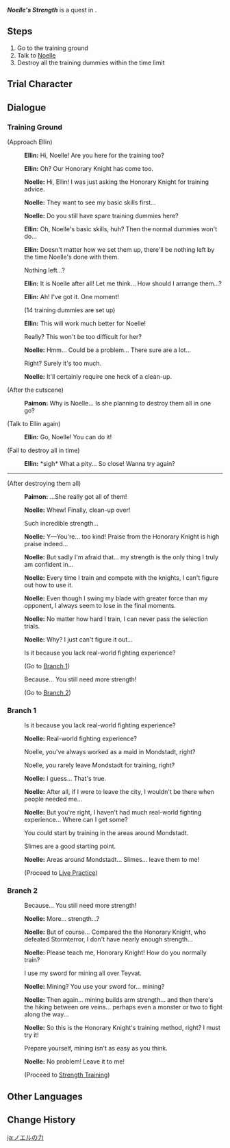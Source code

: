 {{Quest Infobox
|id            = 19064
|image         = Hangout Event Noelle's Strength.png
|type          = Story
|group         = Hangout Event
|chapter       = Noelle
|actNum        = I
|act           = Chivalric Training
|startLocation = [[Mondstadt City|Mondstadt]], [[Mondstadt]]
|region        = Mondstadt
|area          = Starfell Valley
|subarea       = Mondstadt City
|prev          = Maid-in-Training
|next          = Live Practice
|next2         = Strength Training
|characters    = Traveler; Ellin; Noelle; Paimon
|voiced        = yes
}}
'''''Noelle's Strength''''' is a quest in {{Quest|Chivalric Training}}.

==Steps==
#Go to the training ground
#Talk to [[Noelle]]
#Destroy all the training dummies within the time limit

==Trial Character==
{{Trial Character
|wl                      = 3, 5, 8
|character_name          = Noelle
|weapon_name             = Whiteblind
|set1                    = Noblesse Oblige
|set1_piece_bonus        = 4

|character_level3        = 45
|constellation3          = 3
|weapon_level3           = 45
|refinement3             = 1
|artifact_flower3        = Medal of the Brave
|artifact_feather3       = Prospect of the Brave
|artifact_sands3         = Fortitude of the Brave
|artifact_goblet3        = Outset of the Brave
|artifact_circlet3       = Crown of the Brave
|artifact_level3         = 14
|set1_3                  = Brave Heart
|normal_attack_talent3   = 2
|elemental_skill_talent3 = 5
|elemental_burst_talent3 = 2
|hp3                     = 13,283
|atk3                    = 862
|def3                    = 549
|em3                     = 17
|er3                     = 104.7%
|crit_rate3              = 37.0%
|crit_dmg3               = 72.4%

|character_level5        = 67
|constellation5          = 3
|weapon_level5           = 67
|refinement5             = 1
|artifact_flower5        = Royal Flora
|artifact_feather5       = Royal Plume
|artifact_sands5         = Royal Pocket Watch
|artifact_goblet5        = Royal Silver Urn
|artifact_circlet5       = Royal Masque
|artifact_level5         = 16
|normal_attack_talent5   = 5
|elemental_skill_talent5 = 8
|elemental_burst_talent5 = 5
|hp5                     = 18,705
|atk5                    = 1,300
|def5                    = 1,156
|em5                     = 42
|er5                     = 135.0%
|crit_rate5              = 51.8%
|crit_dmg5               = 91.9%

|character_level8        = 88
|constellation8          = 3
|weapon_level8           = 88
|refinement8             = 1
|artifact_flower8        = Royal Flora
|artifact_feather8       = Royal Plume
|artifact_sands8         = Royal Pocket Watch
|artifact_goblet8        = Royal Silver Urn
|artifact_circlet8       = Royal Masque
|artifact_level8         = 20
|normal_attack_talent8   = 8
|elemental_skill_talent8 = 11
|elemental_burst_talent8 = 8
|hp8                     = 25,362
|atk8                    = 1,538
|def8                    = 1,558
|em8                     = 105
|er8                     = 135.0%
|crit_rate8              = 57.1%
|crit_dmg8               = 91.9%
}}

==Dialogue==
===Training Ground===
{{Quest Description|Noelle, who aims to become a Knight of Favonius, has shared her troubles with you and hopes that you'll be able to help her with her chivalric training. To display the fruits of her daily training to her, Noelle takes you to the Knights' training ground...}}
{{Dialogue Start}}
;(Approach Ellin)
:{{A|vo noecop001 1906401 ellin 01.ogg}} '''Ellin:''' Hi, Noelle! Are you here for the training too?
:{{A|vo noecop001 1906401 ellin 02.ogg}} '''Ellin:''' Oh? Our Honorary Knight has come too.
:{{A|vo noecop001 1906401 noelle 01.ogg}} '''Noelle:''' Hi, Ellin! I was just asking the Honorary Knight for training advice.
:{{A|vo noecop001 1906401 noelle 02.ogg}} '''Noelle:''' They want to see my basic skills first...
:{{A|vo noecop001 1906401 noelle 03.ogg}} '''Noelle:''' Do you still have spare training dummies here?
:{{A|vo noecop001 1906401 ellin 03.ogg}} '''Ellin:''' Oh, Noelle's basic skills, huh? Then the normal dummies won't do...
:{{A|vo noecop001 1906401 ellin 04.ogg}} '''Ellin:''' Doesn't matter how we set them up, there'll be nothing left by the time Noelle's done with them.
:{{DIcon}} Nothing left...?
:{{A|vo noecop001 1906401 ellin 05.ogg}} '''Ellin:''' It is Noelle after all! Let me think... How should I arrange them...?
:{{A|vo noecop001 1906401 ellin 06.ogg}} '''Ellin:''' Ah! I've got it. One moment!
:;(14 training dummies are set up)
:{{A|vo noecop001 1906401 ellin 07.ogg}} '''Ellin:''' This will work much better for Noelle!
:{{DIcon}} Really? This won't be too difficult for her?
:{{A|vo noecop001 1906401 noelle 04.ogg}} '''Noelle:''' Hmm... Could be a problem... There sure are a lot...
:{{DIcon}} Right? Surely it's too much.
:{{A|vo noecop001 1906401 noelle 05.ogg}} '''Noelle:''' It'll certainly require one heck of a clean-up.

;(After the cutscene)
:{{A|vo noecop001 1906401 paimon 01.ogg}} '''Paimon:''' Why is Noelle... Is she planning to destroy them all in one go?

;(Talk to Ellin again)
:{{A|vo noecop001 1906401 ellin 08.ogg}} '''Ellin:''' Go, Noelle! You can do it!

;(Fail to destroy all in time)
:{{A|vo noecop001 1906401 ellin 09.ogg}} '''Ellin:''' *sigh* What a pity... So close! Wanna try again?
----
;(After destroying them all)
:{{A|vo noecop001 1906401 paimon 02.ogg}} '''Paimon:''' ...She really got all of them!

:{{A|vo noecop001 1906402 noelle 01.ogg}} '''Noelle:''' Whew! Finally, clean-up over!
:{{DIcon}} Such incredible strength...
:{{A|vo noecop001 1906402 noelle 02.ogg}} '''Noelle:''' Y&mdash;You're... too kind! Praise from the Honorary Knight is high praise indeed...
:{{A|vo noecop001 1906402 noelle 03.ogg}} '''Noelle:''' But sadly I'm afraid that... my strength is the only thing I truly am confident in...
:{{A|vo noecop001 1906402 noelle 04.ogg}} '''Noelle:''' Every time I train and compete with the knights, I can't figure out how to use it.
:{{A|vo noecop001 1906402 noelle 05.ogg}} '''Noelle:''' Even though I swing my blade with greater force than my opponent, I always seem to lose in the final moments.
:{{A|vo noecop001 1906402 noelle 06.ogg}} '''Noelle:''' No matter how hard I train, I can never pass the selection trials.
:{{A|vo noecop001 1906402 noelle 07.ogg}} '''Noelle:''' Why? I just can't figure it out...
:{{DIcon}} Is it because you lack real-world fighting experience?
:;(Go to [[#Branch 1|Branch 1]])
:{{DIcon}} Because... You still need more strength!
:;(Go to [[#Branch 2|Branch 2]])
{{Dialogue End}}

===Branch 1===
{{Dialogue Start}}
:{{DIcon}} Is it because you lack real-world fighting experience?
:{{A|vo noecop001 1906402 noelle 08.ogg}} '''Noelle:''' Real-world fighting experience?
:{{DIcon}} Noelle, you've always worked as a maid in Mondstadt, right?
:{{DIcon}} Noelle, you rarely leave Mondstadt for training, right?
:{{A|vo noecop001 1906402 noelle 09.ogg}} '''Noelle:''' I guess... That's true.
:{{A|vo noecop001 1906402 noelle 10.ogg}} '''Noelle:''' After all, if I were to leave the city, I wouldn't be there when people needed me...
:{{A|vo noecop001 1906402 noelle 11.ogg}} '''Noelle:''' But you're right, I haven't had much real-world fighting experience... Where can I get some?
:{{DIcon}} You could start by training in the areas around Mondstadt.
:{{DIcon}} Slimes are a good starting point.
:{{A|vo noecop001 1906402 noelle 12.ogg}} '''Noelle:''' Areas around Mondstadt... Slimes... leave them to me!
:;(Proceed to [[Live Practice]])
{{Dialogue End}}

===Branch 2===
{{Dialogue Start}}
:{{DIcon}} Because... You still need more strength!
:{{A|vo noecop001 1906402 noelle 13.ogg}} '''Noelle:''' More... strength...?
:{{A|vo noecop001 1906402 noelle 14.ogg}} '''Noelle:''' But of course... Compared the the Honorary Knight, who defeated Stormterror, I don't have nearly enough strength...
:{{A|vo noecop001 1906402 noelle 15.ogg}} '''Noelle:''' Please teach me, Honorary Knight! How do you normally train?
:{{DIcon}} I use my sword for mining all over Teyvat.
:{{A|vo noecop001 1906402 noelle 16.ogg}} '''Noelle:''' Mining? You use your sword for... mining?
:{{A|vo noecop001 1906402 noelle 17.ogg}} '''Noelle:''' Then again... mining builds arm strength... and then there's the hiking between ore veins... perhaps even a monster or two to fight along the way...
:{{A|vo noecop001 1906402 noelle 18.ogg}} '''Noelle:''' So this is the Honorary Knight's training method, right? I must try it!
:{{DIcon}} Prepare yourself, mining isn't as easy as you think.
:{{A|vo noecop001 1906402 noelle 19.ogg}} '''Noelle:''' No problem! Leave it to me!
:;(Proceed to [[Strength Training]])
{{Dialogue End}}

==Other Languages==
{{Other Languages
|en      = Noelle's Strength
|zhs     = 诺艾尔的力量
|zhs_rm  = Nuò'ài'ěr de Lìliàng
|zht     = 諾艾爾的力量
|zht_rm  = Nuò'ài'ěr de Lìliàng
|zh_tl   = Noelle's Strength
|ja      = ノエルの力
|ja_rm   = Noeru no Chikara
|ja_tl   = Noelle's Strength
|ko      = 노엘의 힘
|ko_rm   = No'el-ui Him
|ko_tl   = Noelle's Strength
|es      = La fuerza de Noelle
|es_tl   = Noelle's Strength
|fr      = La puissance de Noëlle
|fr_tl   = Noelle's Power
|ru      = Сила Ноэлль
|ru_tl   = Noelle's Strength
|th      = ความแข็งแกร่งของ Noelle
|th_rm   = 
|th_tl   = Noelle's Strength
|vi      = Sức Mạnh Noelle
|vi_tl   = Noelle's Strength
|de      = Noelles Stärke
|de_tl   = Noelle's Strength
|id      = Kekuatan Noelle
|id_tl   = Noelle's Strength
|pt      = Poder de Noelle
|pt_tl   = 
|tr      = Noelle'in Gücü
|tr_tl   = 
|it      = La forza di Noelle
|it_tl   = 
}}

==Change History==
{{Change History|1.4}}

[[ja:ノエルの力]]